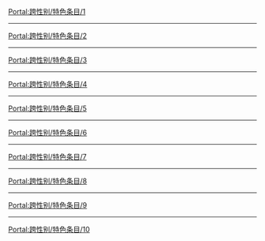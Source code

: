 {{Portal:跨性别/box-header|特色条目|Portal:跨性别/特色条目|}}

[[Portal:跨性别/特色条目/1|Portal:跨性别/特色条目/1]]
{{Portal:跨性别/特色条目/1}}
----
[[Portal:跨性别/特色条目/2|Portal:跨性别/特色条目/2]]
{{Portal:跨性别/特色条目/2}}
----
[[Portal:跨性别/特色条目/3|Portal:跨性别/特色条目/3]]
{{Portal:跨性别/特色条目/3}}
----
[[Portal:跨性别/特色条目/4|Portal:跨性别/特色条目/4]]
{{Portal:跨性别/特色条目/4}}
----
[[Portal:跨性别/特色条目/5|Portal:跨性别/特色条目/5]]
{{Portal:跨性别/特色条目/5}}
----
[[Portal:跨性别/特色条目/6|Portal:跨性别/特色条目/6]]
{{Portal:跨性别/特色条目/6}}
----
[[Portal:跨性别/特色条目/7|Portal:跨性别/特色条目/7]]
{{Portal:跨性别/特色条目/7}}
----
[[Portal:跨性别/特色条目/8|Portal:跨性别/特色条目/8]]
{{Portal:跨性别/特色条目/8}}
----
[[Portal:跨性别/特色条目/9|Portal:跨性别/特色条目/9]]
{{Portal:跨性别/特色条目/9}}
----
[[Portal:跨性别/特色条目/10|Portal:跨性别/特色条目/10]]
{{Portal:跨性别/特色条目/10}}

{{Portal:跨性别/box-footer|}}